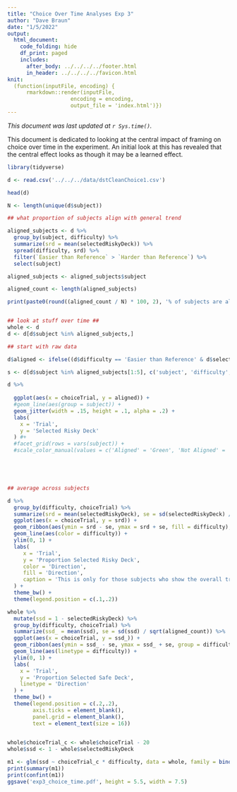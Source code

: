 ```yaml
---
title: "Choice Over Time Analyses Exp 3"
author: "Dave Braun"
date: "1/5/2022"
output: 
  html_document:
    code_folding: hide
    df_print: paged
    includes:
      after_body: ../../../../footer.html
      in_header: ../../../../favicon.html
knit:
  (function(inputFile, encoding) {
      rmarkdown::render(inputFile,
                    encoding = encoding,
                    output_file = 'index.html')})
---
```


*This document was last updated at `r Sys.time()`.*

This document is dedicated to looking at the central impact of framing on choice over time in the experiment. An initial look at this has revealed that the central effect looks as though it may be a learned effect.

```r
library(tidyverse)

d <- read.csv('../../../data/dstCleanChoice1.csv')

head(d)

N <- length(unique(d$subject))

## what proportion of subjects align with general trend

aligned_subjects <- d %>% 
  group_by(subject, difficulty) %>% 
  summarize(srd = mean(selectedRiskyDeck)) %>% 
  spread(difficulty, srd) %>% 
  filter(`Easier than Reference` > `Harder than Reference`) %>% 
  select(subject)

aligned_subjects <- aligned_subjects$subject

aligned_count <- length(aligned_subjects)

print(paste0(round((aligned_count / N) * 100, 2), '% of subjects are aligned with general trend.'))



```


```r

## look at stuff over time ##
whole <- d
d <- d[d$subject %in% aligned_subjects,]

## start with raw data

d$aligned <- ifelse((d$difficulty == 'Easier than Reference' & d$selectedRiskyDeck == 1) | (d$difficulty == 'Harder than Reference' & d$selectedRiskyDeck == 0), 'Aligned', 'Not Aligned')

s <- d[d$subject %in% aligned_subjects[1:5], c('subject', 'difficulty', 'selectedRiskyDeck', 'choiceTrial', 'aligned')]

d %>% 
  
  ggplot(aes(x = choiceTrial, y = aligned)) + 
  #geom_line(aes(group = subject)) + 
  geom_jitter(width = .15, height = .1, alpha = .2) + 
  labs(
    x = 'Trial',
    y = 'Selected Risky Deck'
  ) #+ 
  #facet_grid(rows = vars(subject)) +
  #scale_color_manual(values = c('Aligned' = 'Green', 'Not Aligned' = 'Red'))



  
```


```r

## average across subjects

d %>% 
  group_by(difficulty, choiceTrial) %>% 
  summarize(srd = mean(selectedRiskyDeck), se = sd(selectedRiskyDeck) / sqrt(aligned_count)) %>% 
  ggplot(aes(x = choiceTrial, y = srd)) + 
  geom_ribbon(aes(ymin = srd - se, ymax = srd + se, fill = difficulty), alpha = .2) + 
  geom_line(aes(color = difficulty)) + 
  ylim(0, 1) + 
  labs(
     x = 'Trial', 
     y = 'Proportion Selected Risky Deck',
     color = 'Direction',
     fill = 'Direction',
     caption = 'This is only for those subjects who show the overall trend.'
  ) + 
  theme_bw() + 
  theme(legend.position = c(.1,.2))

```



```r

whole %>% 
  mutate(ssd = 1 - selectedRiskyDeck) %>% 
  group_by(difficulty, choiceTrial) %>% 
  summarize(ssd_ = mean(ssd), se = sd(ssd) / sqrt(aligned_count)) %>% 
  ggplot(aes(x = choiceTrial, y = ssd_)) + 
  geom_ribbon(aes(ymin = ssd_ - se, ymax = ssd_ + se, group = difficulty), alpha = .2) + 
  geom_line(aes(linetype = difficulty)) + 
  ylim(0, 1) + 
  labs(
    x = 'Trial', 
    y = 'Proportion Selected Safe Deck',
    linetype = 'Direction'
  ) + 
  theme_bw() + 
  theme(legend.position = c(.2,.2),
        axis.ticks = element_blank(),
        panel.grid = element_blank(),
        text = element_text(size = 16))
  

whole$choiceTrial_c <- whole$choiceTrial - 20
whole$ssd <- 1 - whole$selectedRiskyDeck

m1 <- glm(ssd ~ choiceTrial_c * difficulty, data = whole, family = binomial(link = 'logit'))
print(summary(m1))
print(confint(m1))
ggsave('exp3_choice_time.pdf', height = 5.5, width = 7.5)
```


















